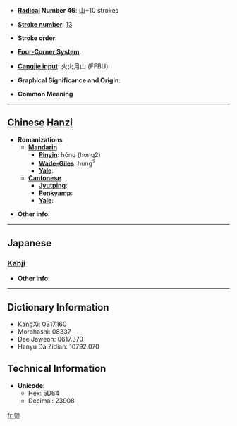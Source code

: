 * '''[[Wiktionary:Chinese radical index| Radical]] Number 46''': [[Wiktionary:Chinese radical index 山|山]]+10 strokes

* '''[[Wiktionary:Chinese total strokes index|Stroke number]]''': [[Wiktionary:Chinese total strokes index 13|13]]

* '''Stroke order''': 

* '''[[Wiktionary:Chinese four corner index|Four-Corner System]]''': 

* '''[[Wiktionary:Chinese Cangjie index|Cangjie input]]''': 火火月山 (FFBU)

* '''Graphical Significance and Origin''': 

* '''Common Meaning'''

----

== [[Chinese]] [[Hanzi]] ==

* '''Romanizations'''
** '''[[Mandarin]]'''
*** '''[[Pinyin]]''': hóng (hong2)
*** '''[[Wade-Giles]]''': hung<sup>2</sup>
*** '''[[Yale]]''': 
** '''[[Cantonese]]'''
*** '''[[Jyutping]]''':
*** '''[[Penkyamp]]''': 
*** '''[[Yale]]''': 

* '''Other info''': 

----

==Japanese==
===[[Kanji]]===
{{kanji|on readings=[[けい]] (kei), [[ぎょう]] (gyō), [[こう]] (kō), [[えい]] (ei), [[よう]] (yō)
|kun readings=[[やまのふかいさま]] (yamanofukaisama)
}}

* '''Other info''':  

----

== Dictionary Information ==

* KangXi: 0317.160
* Morohashi: 08337
* Dae Jaweon: 0617.370
* Hanyu Da Zidian: 10792.070

== Technical Information ==

* '''Unicode''':
** Hex: 5D64
** Decimal: 23908

[[fr:嵤]]